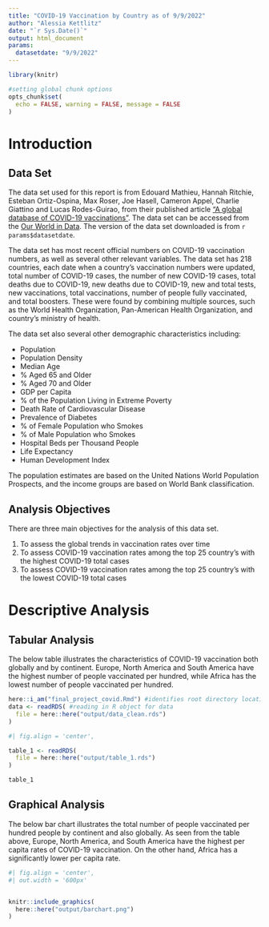 ```yaml
---
title: "COVID-19 Vaccination by Country as of 9/9/2022"
author: "Alessia Kettlitz"
date: "`r Sys.Date()`"
output: html_document
params:
  datasetdate: "9/9/2022"
---
```


```r

library(knitr)

#setting global chunk options
opts_chunk$set(
  echo = FALSE, warning = FALSE, message = FALSE
)
```

# Introduction

## Data Set

The data set used for this report is from Edouard Mathieu, Hannah Ritchie, Esteban Ortiz-Ospina, Max Roser, Joe Hasell, Cameron Appel, Charlie Giattino and Lucas Rodes-Guirao, from their published article ["A global database of COVID-19 vaccinations"](https://www.nature.com/articles/s41562-021-01122-8). The data set can be accessed from the [Our World in Data](https://ourworldindata.org/covid-vaccinations). The version of the data set downloaded is from `r params$datasetdate`. 

The data set has most recent official numbers on COVID-19 vaccination numbers, as well as several other relevant variables. The data set has 218 countries, each date when a country's vaccination numbers were updated, total number of COVID-19 cases, the number of new COVID-19 cases, total deaths due to COVID-19, new deaths due to COVID-19, new and total tests, new vaccinations, total vaccinations, number of people fully vaccinated, and total boosters. These were found by combining multiple sources, such as the World Health Organization, Pan-American Health Organization, and country's ministry of health. 

The data set also several other demographic characteristics including:

* Population
* Population Density
* Median Age
* % Aged 65 and Older
* % Aged 70 and Older
* GDP per Capita
* % of the Population Living in Extreme Poverty
* Death Rate of Cardiovascular Disease
* Prevalence of Diabetes
* % of Female Population who Smokes
* % of Male Population who Smokes
* Hospital Beds per Thousand People
* Life Expectancy
* Human Development Index

The population estimates are based on the United Nations World Population Prospects, and the income groups are based on World Bank classification.

## Analysis Objectives

There are three main objectives for the analysis of this data set.

1. To assess the global trends in vaccination rates over time
2. To assess COVID-19 vaccination rates among the top 25 country's with the highest COVID-19 total cases
3. To assess COVID-19 vaccination rates among the top 25 country's with the lowest COVID-19 total cases

# Descriptive Analysis

## Tabular Analysis

The below table illustrates the characteristics of COVID-19 vaccination both globally and by continent. Europe, North America and South America have the highest number of people vaccinated per hundred, while Africa has the lowest number of people vaccinated per hundred. 

```r

here::i_am("final_project_covid.Rmd") #identifies root directory location
data <- readRDS( #reading in R object for data
  file = here::here("output/data_clean.rds")
)

```

```r
#| fig.align = 'center',

table_1 <- readRDS(
  file = here::here("output/table_1.rds")
)

table_1

```

## Graphical Analysis

The below bar chart illustrates the total number of people vaccinated per hundred people by continent and also globally. As seen from the table above, Europe, North America, and South America have the highest per capita rates of COVID-19 vaccination. On the other hand, Africa has a significantly lower per capita rate.

```r
#| fig.align = 'center',
#| out.width = '600px'


knitr::include_graphics(
  here::here("output/barchart.png")
)

```



